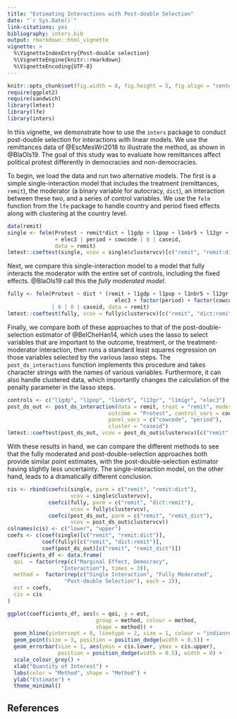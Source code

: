 ```yaml
---
title: "Estimating Interactions with Post-double Selection"
date: "`r Sys.Date()`"
link-citations: yes
bibliography: inters.bib
output: rmarkdown::html_vignette
vignette: >
  %\VignetteIndexEntry{Post-double selection}
  %\VignetteEngine{knitr::rmarkdown}
  %\VignetteEncoding{UTF-8}
---
```


```r
knitr::opts_chunk$set(fig.width = 8, fig.height = 5, fig.align = "center")
require(ggplot2)
require(sandwich)
library(lmtest)
library(lfe)
library(inters) 
```


In this vignette, we demonstrate how to use the `inters` package to conduct post-double selection for interactions with linear models. We use the remittances data of @EscMesWri2018 to illustrate the method, as shown in @BlaOls19. The goal of this study was to evaluate how remittances affect political protest differently in democracies and non-democracies. 

To begin, we load the data and run two alternative models. The first is a simple single-interaction model that includes the treatment (remittances, `remit`), the moderator (a binary variable for autocracy, `dict`), an interaction between these two, and a series of control variables. We use the `felm` function from the `lfe` package to handle country and period fixed effects along with clustering at the country level. 

```r
data(remit)
single <- felm(Protest ~ remit*dict + l1gdp + l1pop + l1nbr5 + l12gr + l1migr
               + elec3 | period + cowcode | 0 | caseid,
               data = remit)
lmtest::coeftest(single, vcov = single$clustervcv)[c("remit", "remit:dict"),]
```

Next, we compare this single-interaction model to a model that fully interacts the moderator with the entire set of controls, including the fixed effects. @BlaOls19 call this the *fully moderated model*.

```r
fully <- felm(Protest ~ dict * (remit + l1gdp + l1pop + l1nbr5 + l12gr + l1migr +
                                  elec3 + factor(period) + factor(cowcode))
              | 0 | 0 | caseid, data = remit)
lmtest::coeftest(fully, vcov = fully$clustervcv)[c("remit", "dict:remit"),]
```

Finally, we compare both of these approaches to that of the post-double-selection estimator of @BelCheHan14, which uses the lasso to select variables that are important to the outcome, treatment, or the treatment-moderator interaction, then runs a standard least squares regression on those variables selected by the various lasso steps. The `post_ds_interactions` function implements this procedure and takes character strings with the names of various variables. Furthermore, it can also handle clustered data, which importantly changes the calculation of the penalty parameter in the lasso steps.  

```r
controls <- c("l1gdp", "l1pop", "l1nbr5", "l12gr", "l1migr", "elec3")
post_ds_out <- post_ds_interaction(data = remit, treat = "remit", moderator = "dict",
                                outcome = "Protest", control_vars = controls,
                                panel_vars = c("cowcode", "period"),
                                cluster = "caseid")
lmtest::coeftest(post_ds_out, vcov = post_ds_out$clustervcv)[c("remit", "remit_dict"),]
```

With these results in hand, we can compare the different methods to see that the fully moderated and post-double-selection approaches both provide similar point estimates, with the post-double-selection estimator having slightly less uncertainty. The single-interaction model, on the other hand, leads to a dramatically different conclusion. 

```r
cis <- rbind(coefci(single, parm = c("remit", "remit:dict"),
                    vcov = single$clustervcv),
             coefci(fully, parm = c("remit", "dict:remit"),
                    vcov = fully$clustervcv),
             coefci(post_ds_out, parm = c("remit", "remit_dict"),
                    vcov = post_ds_out$clustervcv))
colnames(cis) <- c("lower", "upper")
coefs <- c(coef(single)[c("remit", "remit:dict")],
           coef(fully)[c("remit", "dict:remit")],
           coef(post_ds_out)[c("remit", "remit_dict")])
coefficients_df <- data.frame(
  qoi  = factor(rep(c("Marginal Effect, Democracy",
                 "Interaction"), times = 3)),
  method =  factor(rep(c("Single Interaction", "Fully Moderated",
                  "Post-double Selection"), each = 2)),
  est = coefs,
  cis = cis
)
```


```r
ggplot(coefficients_df, aes(x = qoi, y = est,
                            group = method, colour = method,
                            shape = method)) +
  geom_hline(yintercept = 0, linetype = 2, size = 1, colour = "indianred") +
  geom_point(size = 3, position = position_dodge(width = 0.5)) +
  geom_errorbar(size = 1, aes(ymin = cis.lower, ymax = cis.upper),
                position = position_dodge(width = 0.5), width = 0) +
  scale_colour_grey() +
  xlab("Quantity of Interest") +
  labs(color = "Method", shape = "Method") +
  ylab("Estimate") +
  theme_minimal()
```


## References
